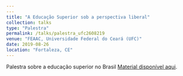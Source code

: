 ---
---
title: "A Educação Superior sob a perspectiva liberal"
collection: talks
type: "Palestra"
permalink: /talks/palestra_ufc2608219
venue: "FEAAC, Universidade Federal do Ceará (UFC)"
date: 2019-08-26
location: "Fortaleza, CE"
---

Palestra sobre a educação superior no Brasil [Material disponível aqui](https://github.com/vitorwilher/palestras/tree/master/ufc26082019).